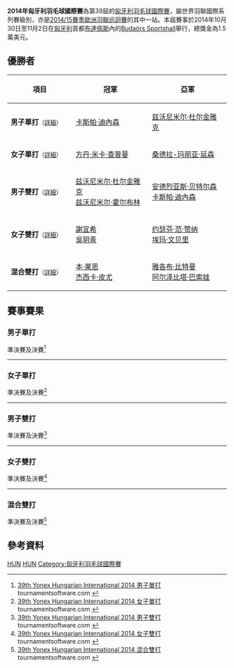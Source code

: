 {{noteTA|G1=Badminton}}
{{infobox badminton event
|name           = 2014年匈牙利羽毛球國際賽
|image          = 
|size           = 
|caption        =
|dates          = 2014年10月30日－11月2日
|number_edition = 第39屆
|level          = 4B
|prize_money    = 1.5萬美元
|location       = {{HUN}}[[布達佩斯|布達佩斯]]
|venue          = Budaörs Sportshall
|previous       = 2013年匈牙利羽毛球國際賽 
|next           = 2015年匈牙利羽毛球國際賽
}}
'''2014年匈牙利羽毛球國際賽'''為第39屆的[[匈牙利羽毛球國際賽|匈牙利羽毛球國際賽]]，屬世界羽聯國際系列賽級別，亦是[[2014/15賽季歐洲羽聯巡迴賽|2014/15賽季歐洲羽聯巡迴賽]]的其中一站。本屆賽事於2014年10月30日至11月2日在[[匈牙利|匈牙利]]首都[[布達佩斯|布達佩斯]]內的[[Budaörs_Sportshall|Budaörs Sportshall]]舉行，總獎金為1.5萬美元。

== 優勝者 ==
{| class=wikitable style="font-size:small"
!width="200"|項目
!width="250"|冠軍
!width="250"|亞軍
|-
|'''男子單打'''<small>（[[#男子單打|詳細]]）</small>
|{{flagicon|DEN}} [[卡斯帕·迪內森|卡斯帕·迪內森]]
|{{flagicon|CRO}} [[兹沃尼米尔·杜尔金雅克|兹沃尼米尔·杜尔金雅克]]
|-
|'''女子單打'''<small>（[[#女子單打|詳細]]）</small>
|{{flagicon|ENG}} [[方丹·米卡·查普曼|方丹·米卡·查普曼]]
|{{flagicon|DEN}} [[桑德拉-玛丽亚·延森|桑德拉-玛丽亚·延森]]
|-
|'''男子雙打'''<small>（[[#男子雙打|詳細]]）</small>
|{{flagicon|CRO}} [[兹沃尼米尔·杜尔金雅克|兹沃尼米尔·杜尔金雅克]]<br/>{{flagicon|CRO}} [[兹沃尼米尔·霍尔布林|兹沃尼米尔·霍尔布林]]
|{{flagicon|DEN}} [[安德烈亚斯·贝特尔森|安德烈亚斯·贝特尔森]]<br/>{{flagicon|DEN}} [[卡斯帕·迪內森|卡斯帕·迪內森]]
|-
|'''女子雙打'''<small>（[[#女子雙打|詳細]]）</small>
|{{flagicon|MAS}} [[謝宜希|謝宜希]]<br/>{{flagicon|MAS}} [[吳玥青|吳玥青]]
|{{flagicon|DEN}} [[约瑟芬·范·赞纳|约瑟芬·范·赞纳]]<br/>{{flagicon|SWE}} [[埃玛·文贝里|埃玛·文贝里]]
|-
|'''混合雙打'''<small>（[[#混合雙打|詳細]]）</small>
|{{flagicon|ENG}} [[本·莱恩|本·莱恩]]<br/>{{flagicon|ENG}} [[杰西卡·皮尤|杰西卡·皮尤]]
|{{flagicon|CZE}} [[雅各布·比特曼|雅各布·比特曼]]<br/>{{flagicon|CZE}} [[阿尔泽比塔·巴索娃|阿尔泽比塔·巴索娃]]
|}

== 賽事賽果 ==
=== 男子單打 ===
;準決賽及決賽<ref name="MS">[http://bwf.tournamentsoftware.com/sport/draw.aspx?id=1C23EB69-7778-43B6-BC35-AC9AB64B4FD9&draw=2 39th Yonex Hungarian International 2014 男子單打] tournamentsoftware.com {{en}}</ref>
{{4TeamBracket-Tennis5-v2
| team-width=200
| RD1-seed1=5
| RD1-team1={{flagicon|NED}} [[马克·卡尔尤|马克·卡尔尤]]
| RD1-score1-1=6
| RD1-score1-2='''11
| RD1-score1-3=4
| RD1-score1-4=10
| RD1-score1-5=
| RD1-seed2=7
| RD1-team2='''{{nowrap|{{flagicon|CRO}} [[兹沃尼米尔·杜尔金雅克|兹沃尼米尔·杜尔金雅克]]}}
| RD1-score2-1='''11
| RD1-score2-2=10
| RD1-score2-3='''11
| RD1-score2-4='''11
| RD1-score2-5=

| RD1-seed3=Q
| RD1-team3='''{{flagicon|DEN}} [[卡斯帕·迪內森|卡斯帕·迪內森]]
| RD1-score3-1='''11
| RD1-score3-2='''11
| RD1-score3-3=10
| RD1-score3-4='''11
| RD1-score3-5=
| RD1-seed4=Q
| RD1-team4={{flagicon|FIN}} [[伊卡·海诺|伊卡·海诺]]
| RD1-score4-1=4
| RD1-score4-2=3
| RD1-score4-3='''11
| RD1-score4-4=10
| RD1-score4-5=

| RD2-seed1=7
| RD2-team1={{flagicon|CRO}} [[兹沃尼米尔·杜尔金雅克|兹沃尼米尔·杜尔金雅克]]
| RD2-score1-1='''11
| RD2-score1-2=9
| RD2-score1-3=3
| RD2-score1-4=4
| RD2-score1-5=
| RD2-seed2=Q
| RD2-team2='''{{flagicon|DEN}} [[卡斯帕·迪內森|卡斯帕·迪內森]]
| RD2-score2-1=9
| RD2-score2-2='''11
| RD2-score2-3='''11
| RD2-score2-4='''11
| RD2-score2-5=
}}
----

=== 女子單打 ===
;準決賽及決賽<ref name="WS">[http://bwf.tournamentsoftware.com/sport/draw.aspx?id=1C23EB69-7778-43B6-BC35-AC9AB64B4FD9&draw=4 39th Yonex Hungarian International 2014 女子單打] tournamentsoftware.com {{en}}</ref>
{{4TeamBracket-Tennis5-v2
| team-width=200
| RD1-seed1=1
| RD1-team1={{flagicon|RUS}} [[奥尔佳·戈洛瓦诺娃|奥尔佳·戈洛瓦诺娃]]
| RD1-score1-1='''11
| RD1-score1-2=6
| RD1-score1-3=10
| RD1-score1-4=2
| RD1-score1-5=
| RD1-seed2=4
| RD1-team2='''{{flagicon|ENG}} [[方丹·米卡·查普曼|方丹·米卡·查普曼]]
| RD1-score2-1=9
| RD1-score2-2='''11
| RD1-score2-3='''11
| RD1-score2-4='''11
| RD1-score2-5=

| RD1-seed3=
| RD1-team3={{flagicon|GER}} [[法比耶娜·德普莱兹|法比耶娜·德普莱兹]]
| RD1-score3-1=5
| RD1-score3-2=4
| RD1-score3-3='''11
| RD1-score3-4=10
| RD1-score3-5=
| RD1-seed4=2
| RD1-team4='''{{nowrap|{{flagicon|DEN}} [[桑德拉-玛丽亚·延森|桑德拉-玛丽亚·延森]]}}
| RD1-score4-1='''11
| RD1-score4-2='''11
| RD1-score4-3=6
| RD1-score4-4='''11
| RD1-score4-5=

| RD2-seed1=4
| RD2-team1='''{{flagicon|ENG}} [[方丹·米卡·查普曼|方丹·米卡·查普曼]]
| RD2-score1-1='''11
| RD2-score1-2='''11
| RD2-score1-3='''11
| RD2-score1-4=
| RD2-score1-5=
| RD2-seed2=2
| RD2-team2={{nowrap|{{flagicon|DEN}} [[桑德拉-玛丽亚·延森|桑德拉-玛丽亚·延森]]}}
| RD2-score2-1=2
| RD2-score2-2=10
| RD2-score2-3=9
| RD2-score2-4=
| RD2-score2-5=
}}
----

=== 男子雙打 ===
;準決賽及決賽<ref name="MD">[http://bwf.tournamentsoftware.com/sport/draw.aspx?id=1C23EB69-7778-43B6-BC35-AC9AB64B4FD9&draw=6 39th Yonex Hungarian International 2014 男子雙打] {{Wayback|url=http://bwf.tournamentsoftware.com/sport/draw.aspx?id=1C23EB69-7778-43B6-BC35-AC9AB64B4FD9&draw=6 |date=20191215085538 }} tournamentsoftware.com {{en}}</ref>
{{4TeamBracket-Tennis5-v2
| team-width=200
| RD1-seed1=1
| RD1-team1='''{{flagicon|CRO}} [[兹沃尼米尔·杜尔金雅克|兹沃尼米尔·杜尔金雅克]]<br/> {{flagicon|CRO}} [[兹沃尼米尔·霍尔布林|兹沃尼米尔·霍尔布林]]
| RD1-score1-1='''11
| RD1-score1-2=10
| RD1-score1-3='''11
| RD1-score1-4=9
| RD1-score1-5='''11
| RD1-seed2=3
| RD1-team2={{flagicon|FIN}} [[伊卡·海诺|伊卡·海诺]]<br/> {{flagicon|FIN}} [[安东·凯斯提|安东·凯斯提]]
| RD1-score2-1=8
| RD1-score2-2='''11
| RD1-score2-3=8
| RD1-score2-4='''11
| RD1-score2-5=5

| RD1-seed3=
| RD1-team3={{nowrap|{{flagicon|SWE}} [[菲利普·迈克尔·杜瓦尔·迈伦|菲利普·迈克尔·杜瓦尔·迈伦]]<br/> {{flagicon|DEN}} [[史蒂夫·奥尔森|史蒂夫·奥尔森]]}}
| RD1-score3-1=7
| RD1-score3-2=8
| RD1-score3-3='''11
| RD1-score3-4=7
| RD1-score3-5=
| RD1-seed4=Q
| RD1-team4='''{{flagicon|DEN}} [[安德烈亚斯·贝特尔森|安德烈亚斯·贝特尔森]]<br/> {{flagicon|DEN}} [[卡斯帕·迪內森|卡斯帕·迪內森]]
| RD1-score4-1='''11
| RD1-score4-2='''11
| RD1-score4-3=10
| RD1-score4-4='''11
| RD1-score4-5=

| RD2-seed1=1
| RD2-team1='''{{nowrap|{{flagicon|CRO}} [[兹沃尼米尔·杜尔金雅克|兹沃尼米尔·杜尔金雅克]]<br/> {{flagicon|CRO}} [[兹沃尼米尔·霍尔布林|兹沃尼米尔·霍尔布林]]}}
| RD2-score1-1=10
| RD2-score1-2='''11
| RD2-score1-3=10
| RD2-score1-4='''11
| RD2-score1-5='''11
| RD2-seed2=Q
| RD2-team2={{flagicon|DEN}} [[安德烈亚斯·贝特尔森|安德烈亚斯·贝特尔森]]<br/> {{flagicon|DEN}} [[卡斯帕·迪內森|卡斯帕·迪內森]]
| RD2-score2-1='''11
| RD2-score2-2=9
| RD2-score2-3='''11
| RD2-score2-4=4
| RD2-score2-5=5
}}
----

=== 女子雙打 ===
;準決賽及決賽<ref name="WD">[http://bwf.tournamentsoftware.com/sport/draw.aspx?id=1C23EB69-7778-43B6-BC35-AC9AB64B4FD9&draw=7 39th Yonex Hungarian International 2014 女子雙打] {{Wayback|url=http://bwf.tournamentsoftware.com/sport/draw.aspx?id=1C23EB69-7778-43B6-BC35-AC9AB64B4FD9&draw=7 |date=20191025234319 }} tournamentsoftware.com {{en}}</ref>
{{4TeamBracket-Tennis5-v2
| team-width=200
| RD1-seed1=
| RD1-team1='''{{flagicon|MAS}} [[謝宜希|謝宜希]]<br/> {{flagicon|MAS}} [[吳玥青|吳玥青]]
| RD1-score1-1='''11
| RD1-score1-2='''11
| RD1-score1-3='''11
| RD1-score1-4=
| RD1-score1-5=
| RD1-seed2=
| RD1-team2={{flagicon|BEL}} [[施特菲·安妮斯|施特菲·安妮斯]]<br/> {{flagicon|BEL}} [[弗洛·万登霍克|弗洛·万登霍克]]
| RD1-score2-1=5
| RD1-score2-2=5
| RD1-score2-3=5
| RD1-score2-4=
| RD1-score2-5=

| RD1-seed3=
| RD1-team3={{flagicon|RUS}} [[塔吉娜·比比克|塔吉娜·比比克]]<br/> {{flagicon|RUS}} [[奥尔佳·戈洛瓦诺娃|奥尔佳·戈洛瓦诺娃]]
| RD1-score3-1='''11
| RD1-score3-2=10
| RD1-score3-3=10
| RD1-score3-4=9
| RD1-score3-5=
| RD1-seed4=
| RD1-team4='''{{nowrap|{{flagicon|DEN}} [[约瑟芬·范·赞纳|约瑟芬·范·赞纳]]<br/> {{flagicon|SWE}} [[埃玛·文贝里|埃玛·文贝里]]}}
| RD1-score4-1=9
| RD1-score4-2='''11
| RD1-score4-3='''11
| RD1-score4-4='''11
| RD1-score4-5=

| RD2-seed1=
| RD2-team1='''{{flagicon|MAS}} [[謝宜希|謝宜希]]<br/> {{flagicon|MAS}} [[吳玥青|吳玥青]]
| RD2-score1-1='''11
| RD2-score1-2='''11
| RD2-score1-3='''11
| RD2-score1-4=
| RD2-score1-5=
| RD2-seed2=
| RD2-team2={{nowrap|{{flagicon|DEN}} [[约瑟芬·范·赞纳|约瑟芬·范·赞纳]]<br/> {{flagicon|SWE}} [[埃玛·文贝里|埃玛·文贝里]]}}
| RD2-score2-1=4
| RD2-score2-2=10
| RD2-score2-3=10
| RD2-score2-4=
| RD2-score2-5=
}}
----

=== 混合雙打 ===
;準決賽及決賽<ref name="XD">[http://bwf.tournamentsoftware.com/sport/draw.aspx?id=1C23EB69-7778-43B6-BC35-AC9AB64B4FD9&draw=9 39th Yonex Hungarian International 2014 混合雙打] tournamentsoftware.com {{en}}</ref>
{{4TeamBracket-Tennis5-v2
| team-width=200
| RD1-seed1=1
| RD1-team1='''{{flagicon|CZE}} [[雅各布·比特曼|雅各布·比特曼]]<br/> {{flagicon|CZE}} [[阿尔泽比塔·巴索娃|阿尔泽比塔·巴索娃]]
| RD1-score1-1=9
| RD1-score1-2=7
| RD1-score1-3='''11
| RD1-score1-4='''11
| RD1-score1-5='''11
| RD1-seed2=
| RD1-team2={{flagicon|TUR}} [[拉马赞·奥斯图克|拉马赞·奥斯图克]]<br/> {{flagicon|TUR}} [[内斯里汉·基利希|内斯里汉·基利希]]
| RD1-score2-1='''11
| RD1-score2-2='''11
| RD1-score2-3=10
| RD1-score2-4=9
| RD1-score2-5=3

| RD1-seed3=3
| RD1-team3={{nowrap|{{flagicon|DEN}} [[叶普·卢德维格森|叶普·卢德维格森]]<br/> {{flagicon|DEN}} [[麦尔·苏罗|麦尔·苏罗]]}}
| RD1-score3-1=10
| RD1-score3-2=10
| RD1-score3-3='''11
| RD1-score3-4=1
| RD1-score3-5=
| RD1-seed4=Q
| RD1-team4='''{{flagicon|ENG}} [[本·莱恩|本·莱恩]]<br/> {{flagicon|ENG}} [[杰西卡·皮尤|杰西卡·皮尤]]
| RD1-score4-1='''11
| RD1-score4-2='''11
| RD1-score4-3=6
| RD1-score4-4='''11
| RD1-score4-5=

| RD2-seed1=1
| RD2-team1={{flagicon|CZE}} [[雅各布·比特曼|雅各布·比特曼]]<br/> {{flagicon|CZE}} [[阿尔泽比塔·巴索娃|阿尔泽比塔·巴索娃]]
| RD2-score1-1=4
| RD2-score1-2=10
| RD2-score1-3=7
| RD2-score1-4=
| RD2-score1-5=
| RD2-seed2=Q
| RD2-team2='''{{flagicon|ENG}} [[本·莱恩|本·莱恩]]<br/> {{flagicon|ENG}} [[杰西卡·皮尤|杰西卡·皮尤]]
| RD2-score2-1='''11
| RD2-score2-2='''11
| RD2-score2-3='''11
| RD2-score2-4=
| RD2-score2-5=
}}

== 參考資料 ==
{{Reflist}}

[[Category:2014年世界羽聯國際系列賽|HUN]]
[[Category:2014/15賽季歐洲羽聯巡迴賽|HUN]]
[[Category:匈牙利羽毛球國際賽|Category:匈牙利羽毛球國際賽]]